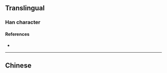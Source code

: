 {{character info/new}}
==Translingual==

===Han character===
{{Han char|rn=14|rad=冖|as=07|sn=9|four=|canj=BMUV|ids=⿱冖⿺元女}}

====References====
* {{Han ref|kx=0130.231|hdz=10304.010|uh=34C2|ud=13506}}

----

==Chinese==
{{zh-see|寇|v}}